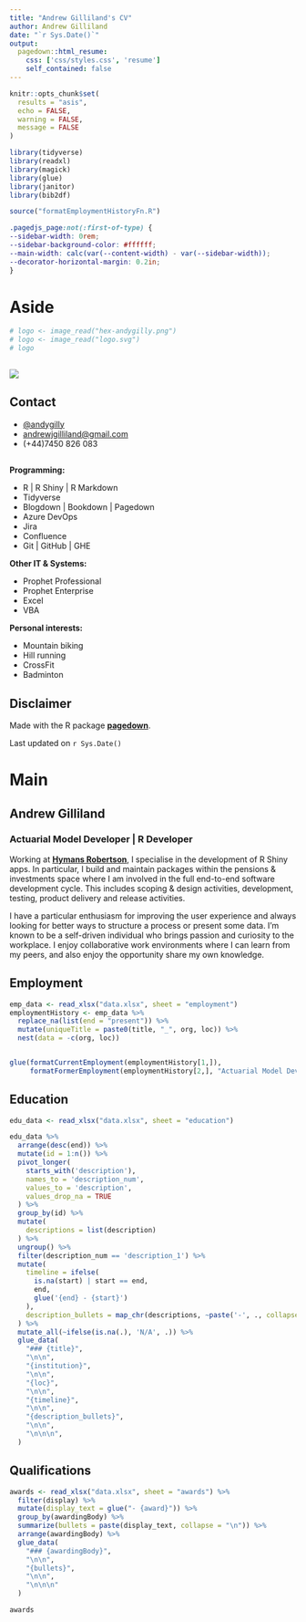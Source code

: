 ```yaml
---
title: "Andrew Gilliland's CV"
author: Andrew Gilliland
date: "`r Sys.Date()`"
output:
  pagedown::html_resume:
    css: ['css/styles.css', 'resume']
    self_contained: false
---
```


```r
knitr::opts_chunk$set(
  results = "asis", 
  echo = FALSE,
  warning = FALSE,
  message = FALSE
)

library(tidyverse)
library(readxl)
library(magick)
library(glue)
library(janitor)
library(bib2df)

source("formatEmploymentHistoryFn.R")

```

```css
.pagedjs_page:not(:first-of-type) {
--sidebar-width: 0rem;
--sidebar-background-color: #ffffff;
--main-width: calc(var(--content-width) - var(--sidebar-width));
--decorator-horizontal-margin: 0.2in;
}
```

# Aside

```r
# logo <- image_read("hex-andygilly.png")
# logo <- image_read("logo.svg")
# logo
  
```
<img src = "logo.svg">

## Contact {#contact}

<!-- -   <i class="fa fa-link"></i> [andygilly.netlify.app/](https://andygilly.netlify.app/) -->
<!-- -   <i class="fa fa-github"></i> [\@andrewgilly](https://github.com/andrewgilly) -->
-   <i class="fa fa-linkedin"></i> [\@andygilly](https://linkedin.com/in/andygilly)
-   <i class="fa fa-envelope"></i> [andrewjgilliland\@gmail.com](mailto:andrewjgilliland@gmail.com){.email}
-   <i class="fa fa-phone"></i> (+44)7450 826 083

##  {#skills}

**Programming:**

-   R | R Shiny | R Markdown
-   Tidyverse
-   Blogdown | Bookdown | Pagedown
-   Azure DevOps
-   Jira
-   Confluence
-   Git | GitHub | GHE

**Other IT & Systems:**

-   Prophet Professional 
-   Prophet Enterprise
-   Excel
-   VBA

**Personal interests:**

-   Mountain biking
-   Hill running
-   CrossFit
-   Badminton

## Disclaimer {#disclaimer}

Made with the R package [**pagedown**](https://github.com/rstudio/pagedown).

Last updated on `r Sys.Date()`

# Main

## Andrew Gilliland {#title}

### Actuarial Model Developer | R Developer

Working at [**Hymans Robertson**](https://www.hymans.co.uk/), I specialise in the development of R Shiny apps. In particular, I build and maintain packages within the pensions & investments space where I am involved in the full end-to-end software development cycle. This includes scoping & design activities, development, testing, product delivery and release activities. 

I have a particular enthusiasm for improving the user experience and always looking for better ways to structure a process or present some data. I'm known to be a self-driven individual who brings passion and curiosity to the workplace. I enjoy collaborative work environments where I can learn from my peers, and also enjoy the opportunity share my own knowledge.

## Employment {data-icon="suitcase"}

```r

emp_data <- read_xlsx("data.xlsx", sheet = "employment")
employmentHistory <- emp_data %>%
  replace_na(list(end = "present")) %>%
  mutate(uniqueTitle = paste0(title, "_", org, loc)) %>%
  nest(data = -c(org, loc)) 


glue(formatCurrentEmployment(employmentHistory[1,]),
     formatFormerEmployment(employmentHistory[2,], "Actuarial Model Developer"))

```


## Education {data-icon="graduation-cap" data-concise="true"}

```r
edu_data <- read_xlsx("data.xlsx", sheet = "education")

edu_data %>% 
  arrange(desc(end)) %>% 
  mutate(id = 1:n()) %>% 
  pivot_longer(
    starts_with('description'),
    names_to = 'description_num',
    values_to = 'description',
    values_drop_na = TRUE
  ) %>% 
  group_by(id) %>% 
  mutate(
    descriptions = list(description)
  ) %>% 
  ungroup() %>% 
  filter(description_num == 'description_1') %>% 
  mutate(
    timeline = ifelse(
      is.na(start) | start == end,
      end,
      glue('{end} - {start}')
    ),
    description_bullets = map_chr(descriptions, ~paste('-', ., collapse = '\n')),
  ) %>% 
  mutate_all(~ifelse(is.na(.), 'N/A', .)) %>% 
  glue_data(
    "### {title}",
    "\n\n",
    "{institution}",
    "\n\n",
    "{loc}",
    "\n\n",
    "{timeline}", 
    "\n\n",
    "{description_bullets}",
    "\n\n",
    "\n\n\n",
  )
```



## Qualifications {data-icon="award"}

```r
awards <- read_xlsx("data.xlsx", sheet = "awards") %>%
  filter(display) %>%
  mutate(display_text = glue("- {award}")) %>%
  group_by(awardingBody) %>%
  summarize(bullets = paste(display_text, collapse = "\n")) %>%
  arrange(awardingBody) %>%
  glue_data(
    "### {awardingBody}",
    "\n\n",
    "{bullets}",
    "\n\n",
    "\n\n\n"
  )

awards

```

